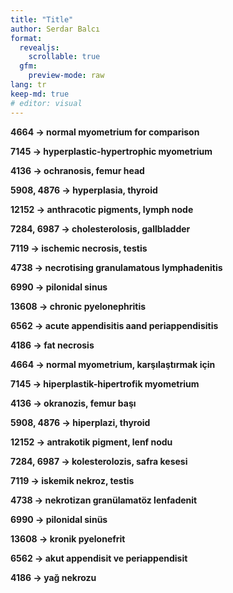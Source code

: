 ```yaml
---
title: "Title"
author: Serdar Balcı
format:
  revealjs:
    scrollable: true
  gfm:
    preview-mode: raw
lang: tr
keep-md: true
# editor: visual
---
```


__4664 → normal myometrium for comparison__

__7145 → hyperplastic\-hypertrophic myometrium__

__4136 → ochranosis\, femur head__

__5908\, 4876 → hyperplasia\, thyroid__

__12152 → anthracotic pigments\, lymph node__

__7284\, 6987 → cholesterolosis\, gallbladder__

__7119 → ischemic necrosis\, testis__

__4738 → necrotising granulamatous lymphadenitis__

__6990 → pilonidal sinus__

__13608 → chronic pyelonephritis__

__6562 → acute appendisitis aand periappendisitis__

__4186 → fat necrosis__

__4664 → normal myometrium\, karşılaştırmak için__

__7145 → hiperplastik\-hipertrofik myometrium__

__4136 → okranozis\, femur başı__

__5908\, 4876 → hiperplazi\, thyroid__

__12152 → antrakotik pigment\, lenf nodu__

__7284\, 6987 → kolesterolozis\, safra kesesi__

__7119 → iskemik nekroz\, testis__

__4738 → nekrotizan granülamatöz lenfadenit__

__6990 → pilonidal sinüs__

__13608 → kronik pyelonefrit__

__6562 → akut appendisit ve periappendisit__

__4186 → yağ nekrozu__

